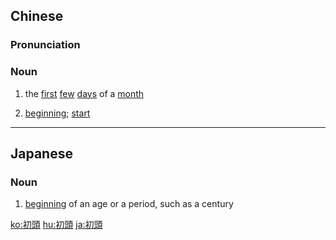 {{also|初头}}
==Chinese==
{{zh-forms|s=初头}}

===Pronunciation===
{{zh-pron
|m=chūtóu,er=y
|cat=n
}}

===Noun===
{{zh-noun}}

# {{lb|zh|obsolete}} the [[first]] [[few]] [[day]]s of a [[month]]
# {{lb|zh|obsolete|or|regional}} [[beginning]]; [[start]]

----

==Japanese==
{{ja-kanjitab|しょ|とう|yomi=on}}

===Noun===
{{ja-noun|しょとう}}

# [[beginning]] of an age or a period, such as a century

[[ko:初頭]]
[[hu:初頭]]
[[ja:初頭]]